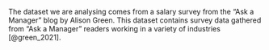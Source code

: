 The dataset we are analysing comes from a salary survey from the "Ask a Manager" blog by Alison Green. This dataset contains survey data gathered from "Ask a Manager" readers working in a variety of industries [@green_2021].
